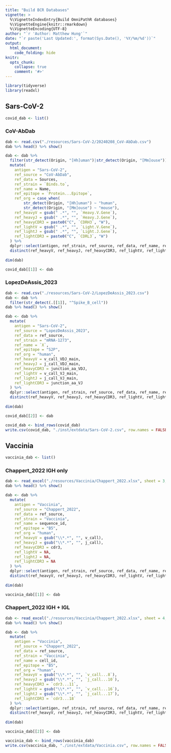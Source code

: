 ```yaml
---
title: "Build BCR Databases"
vignette: >
  %\VignetteIndexEntry{Build OmniPathR databases}
  %\VignetteEngine{knitr::rmarkdown}
  %\VignetteEncoding{UTF-8}
author: "`r 'Author: Matthew Hung'`"
date: "`r paste('Last Updated:', format(Sys.Date(), '%Y/%m/%d'))`"
output:
  html_document:
    code_folding: hide
knitr:
  opts_chunk:
    collapse: true
    comment: '#>'
---
```

```r
library(tidyverse)
library(readxl)
```

## Sars-CoV-2
```r
covid_dab <- list()
```

### CoV-AbDab
```r
dab <- read.csv("./resources/Sars-CoV-2/20240208_CoV-AbDab.csv")
dab %>% head() %>% show()
```

```r
dab <- dab %>%
  filter(str_detect(Origin, "[Hh]uman")|str_detect(Origin, "[Mm]ouse")) %>%
  mutate(
    antigen = "Sars-CoV-2",
    ref_source = "CoV-AbDab",
    ref_data = Sources,
    ref_strain = `Binds.to`,
    ref_name = Name,
    ref_epitope = `Protein...Epitope`,
    ref_org = case_when(
        str_detect(Origin, "[Hh]uman") ~ "human",
        str_detect(Origin, "[Mm]ouse") ~ "mouse"),
    ref_heavyV = gsub(" .*", "", `Heavy.V.Gene`),
    ref_heavyJ = gsub(" .*", "", `Heavy.J.Gene`),
    ref_heavyCDR3 = paste0("C", `CDRH3`, "W"),
    ref_lightV = gsub(" .*", "", `Light.V.Gene`),
    ref_lightJ = gsub(" .*", "", `Light.J.Gene`),
    ref_lightCDR3 = paste0("C", `CDRL3`, "W")
  ) %>%
  dplyr::select(antigen, ref_strain, ref_source, ref_data, ref_name, ref_epitope, ref_org, ref_heavyV, ref_heavyJ, ref_heavyCDR3, ref_lightV, ref_lightJ, ref_lightCDR3) %>%
  distinct(ref_heavyV, ref_heavyJ, ref_heavyCDR3, ref_lightV, ref_lightJ, ref_lightCDR3, .keep_all = TRUE)
 
dim(dab)

covid_dab[[1]] <- dab
```

### LopezDeAssis_2023
```r
dab <- read.csv("./resources/Sars-CoV-2/LopezDeAssis_2023.csv")
dab <- dab %>%
  filter(str_detect(.[[1]], "^Spike_B_cell"))
dab %>% head() %>% show()
```

```r
dab <- dab %>%
  mutate(
    antigen = "Sars-CoV-2",
    ref_source = "LopezDeAssis_2023",
    ref_data = ref_source,
    ref_strain = "mRNA-1273",
    ref_name = `X`,
    ref_epitope = "S2P",
    ref_org = "human",
    ref_heavyV = v_call_VDJ_main,
    ref_heavyJ = j_call_VDJ_main,
    ref_heavyCDR3 = junction_aa_VDJ,
    ref_lightV = v_call_VJ_main,
    ref_lightJ = j_call_VJ_main,
    ref_lightCDR3 = junction_aa_VJ
  ) %>%
  dplyr::select(antigen, ref_strain, ref_source, ref_data, ref_name, ref_epitope, ref_org, ref_heavyV, ref_heavyJ, ref_heavyCDR3, ref_lightV, ref_lightJ, ref_lightCDR3) %>%
  distinct(ref_heavyV, ref_heavyJ, ref_heavyCDR3, ref_lightV, ref_lightJ, ref_lightCDR3, .keep_all = TRUE)
 
dim(dab)

covid_dab[[2]] <- dab
```

```r
covid_dab <- bind_rows(covid_dab)
write.csv(covid_dab, "./inst/extdata/Sars-CoV-2.csv", row.names = FALSE)
```


## Vaccinia
```r
vaccinia_dab <- list()
```

### Chappert_2022 IGH only
```r
dab <- read_excel("./resources/Vaccinia/Chappert_2022.xlsx", sheet = 3, skip = 2)
dab %>% head() %>% show()
```

```r
dab <- dab %>%
  mutate(
    antigen = "Vaccinia",
    ref_source = "Chappert_2022",
    ref_data = ref_source,
    ref_strain = "Vaccinia",
    ref_name = sequence_id,
    ref_epitope = "B5",
    ref_org = "human",
    ref_heavyV = gsub("\\*.*", "", v_call),
    ref_heavyJ = gsub("\\*.*", "", j_call),
    ref_heavyCDR3 = cdr3,
    ref_lightV = NA,
    ref_lightJ = NA,
    ref_lightCDR3 = NA
  ) %>%
  dplyr::select(antigen, ref_strain, ref_source, ref_data, ref_name, ref_epitope, ref_org, ref_heavyV, ref_heavyJ, ref_heavyCDR3, ref_lightV, ref_lightJ, ref_lightCDR3) %>%
  distinct(ref_heavyV, ref_heavyJ, ref_heavyCDR3, ref_lightV, ref_lightJ, ref_lightCDR3, .keep_all = TRUE)
 
dim(dab)

vaccinia_dab[[1]] <- dab
```


### Chappert_2022 IGH + IGL
```r
dab <- read_excel("./resources/Vaccinia/Chappert_2022.xlsx", sheet = 4, skip = 3)
dab %>% head() %>% show()
```

```r
dab <- dab %>%
  mutate(
    antigen = "Vaccinia",
    ref_source = "Chappert_2022",
    ref_data = ref_source,
    ref_strain = "Vaccinia",
    ref_name = cell_id,
    ref_epitope = "B5",
    ref_org = "human",
    ref_heavyV = gsub("\\*.*", "", `v_call...8`),
    ref_heavyJ = gsub("\\*.*", "", `j_call...10`),
    ref_heavyCDR3 = `cdr3...11`,
    ref_lightV = gsub("\\*.*", "", `v_call...16`),
    ref_lightJ = gsub("\\*.*", "", `j_call...17`),
    ref_lightCDR3 = `cdr3...18`
  ) %>%
  dplyr::select(antigen, ref_strain, ref_source, ref_data, ref_name, ref_epitope, ref_org, ref_heavyV, ref_heavyJ, ref_heavyCDR3, ref_lightV, ref_lightJ, ref_lightCDR3) %>%
  distinct(ref_heavyV, ref_heavyJ, ref_heavyCDR3, ref_lightV, ref_lightJ, ref_lightCDR3, .keep_all = TRUE)
 
dim(dab)

vaccinia_dab[[2]] <- dab
```




```r
vaccinia_dab <- bind_rows(vaccinia_dab)
write.csv(vaccinia_dab, "./inst/extdata/Vaccinia.csv", row.names = FALSE)
```